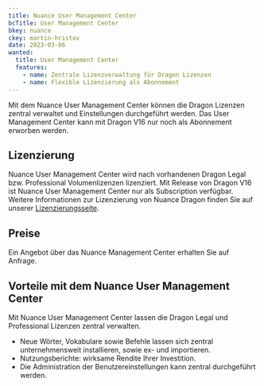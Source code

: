 ```yaml
---
title: Nuance User Management Center
bcTitle: User Management Center
bkey: nuance
ckey: martin-hristov
date: 2023-03-06
wanted:
  title: User Management Center
  features:
    - name: Zentrale Lizenzverwaltung für Dragon Lizenzen
    - name: Flexible Lizenzierung als Abonnement
---
```




<Intro>

Mit dem Nuance User Management Center können die Dragon Lizenzen zentral verwaltet und Einstellungen durchgeführt werden. Das User Management Center kann mit Dragon V16 nur noch als Abonnement erworben werden.

</Intro>

<TOC />

## Lizenzierung

Nuance User Management Center wird nach vorhandenen Dragon Legal bzw. Professional Volumenlizenzen lizenziert. Mit Release von Dragon V16 ist Nuance User Management Center nur als Subscription verfügbar. Weitere Informationen zur Lizenzierung von Nuance Dragon finden Sie auf unserer [Lizenzierungsseite](/hersteller/nuance/lizenzierung/).

## Preise


<GetInTouch>

Ein Angebot über das Nuance Management Center erhalten Sie auf Anfrage.

</GetInTouch>


## Vorteile mit dem Nuance User Management Center

Mit Nuance User Management Center lassen die Dragon Legal und Professional Lizenzen zentral verwalten.

- Neue Wörter, Vokabulare sowie Befehle lassen sich zentral unternehmensweit installieren, sowie ex- und importieren.
- Nutzungsberichte: wirksame Rendite Ihrer Investition.
- Die Administration der Benutzereinstellungen kann zentral durchgeführt werden.
